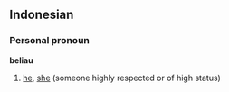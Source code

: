 ==Indonesian==
===Personal pronoun===
'''beliau'''

# [[he]], [[she]] (someone highly respected or of high status)